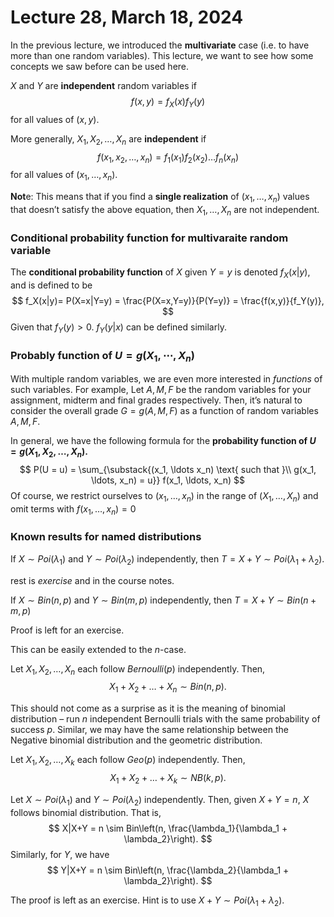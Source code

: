 # Lecture 28, March 18, 2024


In the previous lecture, we introduced the **multivariate** case (i.e. to have more than one random variables). This lecture, we want to see how some concepts we saw before can be used here.

::: {.definition name="Independence between random variables"}
$X$ and $Y$ are **independent** random variables if 
$$
f(x,y) = f_X(x) f_Y(y)
$$
for all values of $(x,y)$.
        
More generally, $X_1, X_2, \ldots, X_n$ are **independent** if 
$$
f(x_1, x_2, \ldots, x_n) = f_1(x_1) f_2(x_2) \ldots f_n(x_n)
$$
for all values of $(x_1, \ldots, x_n)$.
:::

**Not**e: This means that if you find a **single realization** of $(x_1, \ldots, x_n)$ values that doesn't satisfy the above equation, then $X_1, \ldots, X_n$ are not independent.


### Conditional probability function for multivaraite random variable

::: {.definition name="conditional probability function for bivariate case"}
 The **conditional probability function** of $X$ given $Y=y$ is denoted $f_X(x|y)$, and is defined to be
$$
f_X(x|y)= P(X=x|Y=y) = \frac{P(X=x,Y=y)}{P(Y=y)} = \frac{f(x,y)}{f_Y(y)},
$$
Given that $f_Y(y) > 0$.
$f_Y(y|x)$ can be defined similarly.
:::


### Probably function of $U=g(X_1,\cdots,X_n)$

With multiple random variables, we are even more interested in *functions* of such variables. For example, Let $A, M, F$ be the random variables for your assignment, midterm and final grades respectively. Then, it's natural to consider the overall grade $G = g(A,M,F)$ as a function of random variables $A, M, F$.

In general, we have the following formula for the **probability function of $U = g(X_1, X_2, \ldots, X_n).$**
$$
P(U = u) = \sum_{\substack{(x_1, \ldots x_n) \text{ such that }\\ g(x_1, \ldots, x_n) = u}} f(x_1, \ldots, x_n)
$$
Of course, we restrict ourselves to $(x_1,\dots,x_n)$ in the range of $(X_1,\dots,X_n)$ and omit terms with $f(x_1, \ldots, x_n)=0$

### Known results for named distributions

::: {.theorem name="Sum of independent Poisson is Poisson"}
If $X \sim Poi(\lambda_1)$ and $Y \sim Poi(\lambda_2)$ independently, then $T = X + Y \sim Poi(\lambda_1 + \lambda_2)$.
:::
        
::: {.proof}
 \begin{align*}
    P(X+Y=t) &= \sum_{(x,y):x+y= t} P(X=x, Y=y) \\
    &= \sum_{x=0}^t P(X=x, Y=t-x)\\
    &=   \sum_{x=0}^t  \underbrace{f(x,t-x)}_{=f_X(x)f_Y(t-x)}\\
    & =\sum_{x=0}^t e^{-\lambda_1} \frac{\lambda_1^x}{x!}e^{-\lambda_2} \frac{\lambda_2^{t-x}}{(t-x)!}  \dots\end{align*}
    \dots rest is *exercise* and in the course notes. 
:::

::: {.theorem name="Sum of 2 independent binomial is binomial"}
If $X \sim Bin(n, p)$ and $Y \sim Bin(m, p)$ independently, then $T = X + Y \sim Bin(n + m, p)$
:::

Proof is left for an exercise.

This can be easily extended to the $n$-case.

::: {.theorem names="Sum of n independent binomial is binomial"}
Let $X_1, X_2, \ldots, X_n$ each follow $Bernoulli(p)$ independently. Then,
$$
X_1 + X_2 + \ldots + X_n \sim Bin(n,p).
$$
:::

This should not come as a surprise as it is the meaning of binomial distribution -- run $n$ independent Bernoulli trials with the same probability of success $p$. Similar, we may have the same relationship between the Negative binomial distribution and the geometric distribution.

::: {.theorem name="Sum of n independent geometric is Negative binomial"}
Let $X_1, X_2, \ldots, X_k$ each follow $Geo(p)$ independently. Then,
$$
X_1 + X_2 + \ldots + X_k \sim NB(k,p).
$$
:::


::: {.theorem name="Conditional distribution of two independent poisson"}
Let $X \sim Poi(\lambda_1)$ and $Y \sim Poi(\lambda_2)$ independently. Then, given $X + Y = n$, $X$ follows binomial distribution. That is,
$$
X|X+Y = n \sim Bin\left(n, \frac{\lambda_1}{\lambda_1 + \lambda_2}\right).
$$
Similarly, for $Y$, we have
$$
Y|X+Y = n \sim Bin\left(n, \frac{\lambda_2}{\lambda_1 + \lambda_2}\right).
$$
:::

The proof is left as an exercise. Hint is to use $X+Y\sim Poi(\lambda_1+\lambda_2)$. 